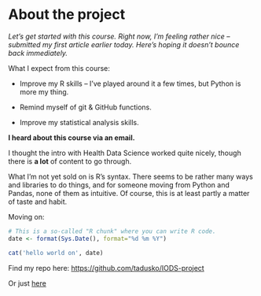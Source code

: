 # About the project

*Let's get started with this course. Right now, I'm feeling rather nice -- submitted my first article earlier today. Here's hoping it doesn't bounce back immediately.*

What I expect from this course:

-   Improve my R skills -- I've played around it a few times, but Python is more my thing.

-   Remind myself of git & GitHub functions.

-   Improve my statistical analysis skills.

**I heard about this course via an email.**

I thought the intro with Health Data Science worked quite nicely, though there is **a lot** of content to go through.

What I'm not yet sold on is R's syntax. There seems to be rather many ways and libraries to do things, and for someone moving from Python and Pandas, none of them as intuitive. Of course, this is at least partly a matter of taste and habit.

Moving on:

```r
# This is a so-called "R chunk" where you can write R code.
date <- format(Sys.Date(), format="%d %m %Y")

cat('hello world on', date)

```

Find my repo here: <https://github.com/tadusko/IODS-project>

Or just [here](https://github.com/tadusko/IODS-project)


